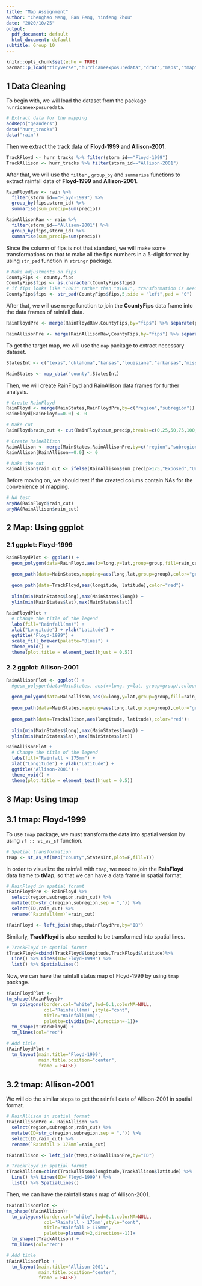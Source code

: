 ---
title: "Map Assignment"
author: "Chenghao Meng, Fan Feng, Yinfeng Zhou"
date: "2020/10/25"
output:
  pdf_document: default
  html_document: default
subtitle: Group 10
---

```{r setup, include=FALSE}
knitr::opts_chunk$set(echo = TRUE)
pacman::p_load("tidyverse","hurricaneexposuredata","drat","maps","tmap","sp","sf","viridis")
```

## 1 Data Cleaning

To begin with, we will load the dataset from the package `hurricaneexposuredata`.

```{r}
# Extract data for the mapping
addRepo("geanders")
data("hurr_tracks")
data("rain")
```

Then we extract the track data of **Floyd-1999** and **Allison-2001**.

```{r}
TrackFloyd <- hurr_tracks %>% filter(storm_id=="Floyd-1999")
TrackAllison <- hurr_tracks %>% filter(storm_id=="Allison-2001")
```

After that, we will use the `filter` , `group_by` and `summarise` functions to extract rainfall data of **Floyd-1999** and **Allison-2001**.

```{r message=FALSE, warning=FALSE}
RainFloydRaw <- rain %>% 
  filter(storm_id=="Floyd-1999") %>% 
  group_by(fips,storm_id) %>% 
  summarise(sum_precip=sum(precip))

RainAllisonRaw <- rain %>% 
  filter(storm_id=="Allison-2001") %>% 
  group_by(fips,storm_id) %>% 
  summarise(sum_precip=sum(precip))
```

Since the column of fips is not that standard, we will make some transformations on that to make all the fips numbers in a 5-digit format by using `str_pad` function in `stringr` package.

```{r}
# Make adjustments on fips
CountyFips <- county.fips
CountyFips$fips <- as.character(CountyFips$fips)
# if fips looks like "1001" rather than "01001", transformation is needed
CountyFips$fips <- str_pad(CountyFips$fips,5,side = "left",pad = "0")
```

After that, we will use `merge` function to join the **CountyFips** data frame into the data frames of rainfall data.

```{r}
RainFloydPre <- merge(RainFloydRaw,CountyFips,by="fips") %>% separate(polyname, into= c("region","subregion"),sep= ",")

RainAllisonPre <- merge(RainAllisonRaw,CountyFips,by="fips") %>% separate(polyname, into= c("region","subregion"),sep= ",")
```

To get the target map, we will use the `map` package to extract necessary dataset.

```{r}
StatesInt <- c("texas","oklahoma","kansas","louisiana","arkansas","missouri","iowa","wisconsin","michigan","illinois","indiana","ohio","kentucky","tennessee","alabama","mississippi","florida","georgia","south carolina","north carolina","virginia","west virginia","maryland","delaware","pennsylvania","new jersey","new york","connecticut","rhode island","massachusetts","vermont","new hampshire","maine")
```

```{r}
MainStates <- map_data("county",StatesInt)
```

Then, we will create RainFloyd and RainAllison data frames for further analysis.

```{r}
# Create RainFloyd
RainFloyd <- merge(MainStates,RainFloydPre,by=c("region","subregion"))
RainFloyd[RainFloyd==0.0] <- 0

# Make cut
RainFloyd$rain_cut <- cut(RainFloyd$sum_precip,breaks=c(0,25,50,75,100,125,150,175,200,225),ordered_result = T,include.lowest = T)
```

```{r}
# Create RainAllison
RainAllison <- merge(MainStates,RainAllisonPre,by=c("region","subregion"))
RainAllison[RainAllison==0.0] <- 0

# Make the cut
RainAllison$rain_cut <- ifelse(RainAllison$sum_precip>175,"Exposed","Unexposed")

```

Before moving on, we should test if the created colums contain NAs for the convenience of mapping.

```{r}
# NA test
anyNA(RainFloyd$rain_cut)
anyNA(RainAllison$rain_cut)
```

## 2 Map: Using ggplot

### 2.1 ggplot: Floyd-1999

```{r warning=FALSE}
RainFloydPlot <- ggplot() + 
  geom_polygon(data=RainFloyd,aes(x=long,y=lat,group=group,fill=rain_cut))+
  
  geom_path(data=MainStates,mapping=aes(long,lat,group=group),color="grey")+
  
  geom_path(data=TrackFloyd,aes(longitude, latitude),color="red")+
  
  xlim(min(MainStates$long),max(MainStates$long)) + 
  ylim(min(MainStates$lat),max(MainStates$lat)) 
```

```{r message=FALSE, warning=FALSE}
RainFloydPlot + 
  # Change the title of the legend
  labs(fill="Rainfall(mm)") + 
  xlab("Longitude") + ylab("Latitude") +
  ggtitle("Floyd-1999") + 
  scale_fill_brewer(palette="Blues") +
  theme_void() +
  theme(plot.title = element_text(hjust = 0.5))
```

### 2.2 ggplot: Allison-2001

```{r}
RainAllisonPlot <- ggplot() + 
  #geom_polygon(data=MainStates, aes(x=long, y=lat, group=group),colour="black",fill="white") + 
  
  geom_polygon(data=RainAllison,aes(x=long,y=lat,group=group,fill=rain_cut),colour="transparent")+
  
  geom_path(data=MainStates,mapping=aes(long,lat,group=group),color="grey")+
  
  geom_path(data=TrackAllison,aes(longitude, latitude),color="red")+
  
  xlim(min(MainStates$long),max(MainStates$long)) + 
  ylim(min(MainStates$lat),max(MainStates$lat)) 
```

```{r message=FALSE, warning=FALSE}
RainAllisonPlot + 
  # Change the title of the legend
  labs(fill="Rainfall > 175mm") +  
  xlab("Longitude") + ylab("Latitude") +
  ggtitle("Allison-2001") + 
  theme_void() +
  theme(plot.title = element_text(hjust = 0.5))
```

## 3 Map: Using tmap

## 3.1 tmap: Floyd-1999

To use `tmap` package, we must transform the data into spatial version by using `sf :: st_as_sf` function.

```{r}
# Spatial transformation
tMap <- st_as_sf(map("county",StatesInt,plot=F,fill=T))
```

In order to visualize the rainfall with `tmap`, we need to join the **RainFloyd** data frame to **tMap**, so that we can have a data frame in spatial format.

```{r}
# RainFloyd in spatial foramt
tRainFloydPre <- RainFloyd %>% 
  select(region,subregion,rain_cut) %>% 
  mutate(ID=str_c(region,subregion,sep = ",")) %>% 
  select(ID,rain_cut) %>% 
  rename(`Rainfall(mm)`=rain_cut)

tRainFloyd <- left_join(tMap,tRainFloydPre,by="ID")
```

Similarly, **TrackFloyd** is also needed to be transformed into spatial lines.

```{r}
# TrackFloyd in spatial format
tTrackFloyd=cbind(TrackFloyd$longitude,TrackFloyd$latitude)%>%
  Line() %>% Lines(ID='Floyd-1999') %>%
  list() %>% SpatialLines()
```

Now, we can have the rainfall status map of Floyd-1999 by using `tmap` package.

```{r message=FALSE, warning=FALSE}
tRainFloydPlot <- 
tm_shape(tRainFloyd)+
  tm_polygons(border.col="white",lwd=0.1,colorNA=NULL,
              col='Rainfall(mm)',style="cont",
              title="Rainfall(mm)",
              palette=cividis(n=7,direction=-1))+
  tm_shape(tTrackFloyd) +
  tm_lines(col='red')
```

```{r message=FALSE, warning=FALSE}
# Add title
tRainFloydPlot +
  tm_layout(main.title='Floyd-1999',
            main.title.position="center",
            frame = FALSE)
```

## 3.2 tmap: Allison-2001

We will do the similar steps to get the rainfall data of Allison-2001 in spatial format.

```{r}
# RainAllison in spatial format
tRainAllisonPre <- RainAllison %>% 
  select(region,subregion,rain_cut) %>% 
  mutate(ID=str_c(region,subregion,sep = ",")) %>% 
  select(ID,rain_cut) %>% 
  rename(`Rainfall > 175mm`=rain_cut)

tRainAllison <- left_join(tMap,tRainAllisonPre,by="ID")
```

```{r}
# TrackFloyd in spatial format
tTrackAllison=cbind(TrackAllison$longitude,TrackAllison$latitude) %>%
  Line() %>% Lines(ID='Floyd-1999') %>%
  list() %>% SpatialLines()
```

Then, we can have the rainfall status map of Allison-2001.
```{r}
tRainAllisonPlot <- 
tm_shape(tRainAllison)+
  tm_polygons(border.col="white",lwd=0.1,colorNA=NULL,
              col='Rainfall > 175mm',style="cont",
              title="Rainfall > 175mm",
              palette=plasma(n=2,direction=-1))+
  tm_shape(tTrackAllison) +
  tm_lines(col='red') 
```

```{r message=FALSE, warning=FALSE}
# Add title
tRainAllisonPlot + 
  tm_layout(main.title='Allison-2001',
            main.title.position="center",
            frame = FALSE)
```

